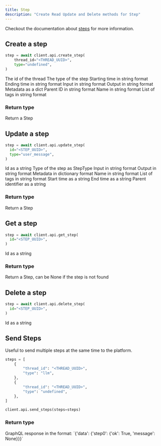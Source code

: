 ```yaml
---
title: Step
description: "Create Read Update and Delete methods for Step"
---
```


Checkout the documentation about [steps](/concepts/step) for more information.

## Create a step

```python
step = await client.api.create_step(
    thread_id="<THREAD_UUID>",
    type="undefined",
)
```

<ParamField path="thread_id" type="uuid" required>
  The id of the thread
</ParamField>

<ParamField path="type" type="string">
  The type of the step
  <Expandable title="properties">
    <ResponseField name="run"></ResponseField>
    <ResponseField name="tool"></ResponseField>
    <ResponseField name="llm"></ResponseField>
    <ResponseField name="embedding"></ResponseField>
    <ResponseField name="retrieval"></ResponseField>
    <ResponseField name="rerank"></ResponseField>
    <ResponseField name="undefined"></ResponseField>
  </Expandable>
</ParamField>

<ParamField path="start_time" type="string">
  Starting time in string format
</ParamField>

<ParamField path="end_time" type="string">
  Ending time in string format
</ParamField>

<ParamField path="input" type="string">
  Input in string format
</ParamField>

<ParamField path="output" type="string">
  Output in string format
</ParamField>

<ParamField path="metadata" type="dict">
  Metadata as a dict
</ParamField>

<ParamField path="parent_id" type="uuid">
  Parent ID in string format
</ParamField>

<ParamField path="name" type="string">
  Name in string format
</ParamField>

<ParamField path="tags" type="List[string]">
  List of tags in string format
</ParamField>

### Return type

<ResponseField name="step" type="Step">
  Return a Step
</ResponseField>

## Update a step

```python
step = await client.api.update_step(
  id="<STEP_UUID>",
  type="user_message",
)
```

<ParamField path="id" type="uuid" required>
  Id as a string
</ParamField>

<ParamField path="type" type="StepType">
  Type of the step as StepType
</ParamField>

<ParamField path="input" type="string">
  Input in string format
</ParamField>

<ParamField path="output" type="string">
  Output in string format
</ParamField>

<ParamField path="metadata" type="Dict">
  Metadata in dictionary format
</ParamField>

<ParamField path="name" type="string">
  Name in string format
</ParamField>

<ParamField path="tags" type="List[string]">
  List of tags in string format
</ParamField>

<ParamField path="start_time" type="string">
  Start time as a string
</ParamField>

<ParamField path="end_time" type="string">
  End time as a string
</ParamField>

<ParamField path="parent_id" type="uuid">
  Parent identifier as a string
</ParamField>

### Return type

<ResponseField name="step" type="Step">
  Return a Step
</ResponseField>

## Get a step

```python
step = await client.api.get_step(
  id="<STEP_UUID>",
)
```

<ParamField path="id" type="uuid" required>
  Id as a string
</ParamField>

### Return type

<ResponseField name="step" type="Step">
  Return a Step, can be None if the step is not found
</ResponseField>

## Delete a step

```python
step = await client.api.delete_step(
  id="<STEP_UUID>",
)
```

<ParamField path="id" type="uuid" required>
  Id as a string
</ParamField>

## Send Steps

Useful to send multiple steps at the same time to the platform.

```python
steps = [
    {
        "thread_id": "<THREAD_UUID>",
        "type": "llm",
    },
    {
        "thread_id": "<THREAD_UUID>",
        "type": "undefined",
    },
]

client.api.send_steps(steps=steps)
```

### Return type

<ResponseField name="response" type="dict">
  GraphQL response in the format: `{'data': {'step0': {'ok': True, 'message': None}}}`
</ResponseField>
